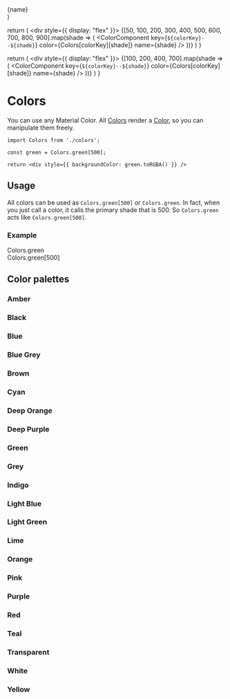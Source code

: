 
  <div style={{
    width: 200,
    height: 100,
    display: 'grid',
    placeItems: 'center',
    backgroundColor: color.toRGBA(),
  }}>
    <span
      style={{ color: color.estimateBrightness() === Brightness.light ? Colors.black.toRGB() : Colors.white.toRGB() }}>{name}</span>
  </div>
)

  return (
    <div style={{ display: "flex" }}>
      {[50, 100, 200, 300, 400, 500, 600, 700, 800, 900].map(shade => (
          <ColorComponent key={`${colorKey}--${shade}`} color={Colors[colorKey][shade]} name={shade} />
      ))}
    </div>
  )
}

  return (
    <div style={{ display: "flex" }}>
      {[100, 200, 400, 700].map(shade => (
          <ColorComponent key={`${colorKey}--${shade}`} color={Colors[colorKey][shade]} name={shade} />
      ))}
    </div>
  )
}

<Meta title="Colors" />

# Colors

You can use any Material Color.
All [Colors](?path=/docs/atoms-colors--page) render a [Color](?path=/docs/atoms-color--page), so you can manipulate them freely.

```tsx
import Colors from './colors';

const green = Colors.green[500];

return <div style={{ backgroundColor: green.toRGBA() }} />
```

<Canvas>
  <div style={{ width: 50, height: 50, backgroundColor: Colors.green[500].toRGBA() }} />
</Canvas>

## Usage

All colors can be used as `Colors.green[500]` or `Colors.green`. In fact, when you just call a color,
it calls the primary shade that is 500. So `Colors.green` acts like `Colors.green[500]`.

### Example

<Canvas>
  <div style={{ height: 50, backgroundColor: Colors.green.toRGBA() }}>Colors.green</div>
  <div style={{ height: 50, backgroundColor: Colors.green[500].toRGBA() }}>Colors.green[500]</div>
</Canvas>

## Color palettes

### Amber
<Canvas>
  <Story name="amber">
    <PaletteComponent colorKey="amber" />
  </Story>
  <Story name="amberAccent">
    <AccentPaletteComponent colorKey="amberAccent" />
  </Story>
</Canvas>

### Black
<Canvas>
  <Story name="black">
    <div style={{ display: 'flex' }}>
      <ColorComponent color={Colors.black} name="black" />
      <ColorComponent color={Colors.black12} name="black12" />
      <ColorComponent color={Colors.black26} name="black26" />
      <ColorComponent color={Colors.black38} name="black38" />
      <ColorComponent color={Colors.black45} name="black45" />
      <ColorComponent color={Colors.black54} name="black54" />
      <ColorComponent color={Colors.black87} name="black87" />
    </div>
  </Story>
</Canvas>

### Blue
<Canvas>
  <Story name="blue">
    <PaletteComponent colorKey="blue" />
  </Story>
  <Story name="blueAccent">
    <AccentPaletteComponent colorKey="blueAccent" />
  </Story>
</Canvas>

### Blue Grey
<Canvas>
  <Story name="blueGrey">
    <PaletteComponent colorKey="blueGrey" />
  </Story>
</Canvas>

### Brown
<Canvas>
  <Story name="brown">
    <PaletteComponent colorKey="brown" />
  </Story>
</Canvas>

### Cyan
<Canvas>
  <Story name="cyan">
    <PaletteComponent colorKey="cyan" />
  </Story>
  <Story name="cyanAccent">
    <AccentPaletteComponent colorKey="cyanAccent" />
  </Story>
</Canvas>

### Deep Orange
<Canvas>
  <Story name="deepOrange">
    <PaletteComponent colorKey="deepOrange" />
  </Story>
  <Story name="deepOrangeAccent">
    <AccentPaletteComponent colorKey="deepOrangeAccent" />
  </Story>
</Canvas>

### Deep Purple
<Canvas>
  <Story name="deepPurple">
    <PaletteComponent colorKey="deepPurple" />
  </Story>
  <Story name="deepPurpleAccent">
    <AccentPaletteComponent colorKey="deepPurpleAccent" />
  </Story>
</Canvas>

### Green
<Canvas>
  <Story name="green">
    <PaletteComponent colorKey="green" />
  </Story>
  <Story name="greenAccent">
    <AccentPaletteComponent colorKey="greenAccent" />
  </Story>
</Canvas>

### Grey
<Canvas>
  <Story name="grey">
    <PaletteComponent colorKey="grey" />
  </Story>
</Canvas>

### Indigo
<Canvas>
  <Story name="indigo">
    <PaletteComponent colorKey="indigo" />
  </Story>
  <Story name="indigoAccent">
    <AccentPaletteComponent colorKey="indigoAccent" />
  </Story>
</Canvas>

### Light Blue
<Canvas>
  <Story name="lightBlue">
    <PaletteComponent colorKey="lightBlue" />
  </Story>
  <Story name="lightBlueAccent">
    <AccentPaletteComponent colorKey="lightBlueAccent" />
  </Story>
</Canvas>

### Light Green
<Canvas>
  <Story name="lightGreen">
    <PaletteComponent colorKey="lightGreen" />
  </Story>
  <Story name="lightGreenAccent">
    <AccentPaletteComponent colorKey="lightGreenAccent" />
  </Story>
</Canvas>

### Lime
<Canvas>
  <Story name="lime">
    <PaletteComponent colorKey="lime" />
  </Story>
  <Story name="limeAccent">
    <AccentPaletteComponent colorKey="limeAccent" />
  </Story>
</Canvas>

### Orange
<Canvas>
  <Story name="orange">
    <PaletteComponent colorKey="orange" />
  </Story>
  <Story name="orangeAccent">
    <AccentPaletteComponent colorKey="orangeAccent" />
  </Story>
</Canvas>

### Pink
<Canvas>
  <Story name="pink">
    <PaletteComponent colorKey="pink" />
  </Story>
  <Story name="pinkAccent">
    <AccentPaletteComponent colorKey="pinkAccent" />
  </Story>
</Canvas>

### Purple
<Canvas>
  <Story name="purple">
    <PaletteComponent colorKey="purple" />
  </Story>
  <Story name="purpleAccent">
    <AccentPaletteComponent colorKey="purpleAccent" />
  </Story>
</Canvas>

### Red
<Canvas>
  <Story name="red">
    <PaletteComponent colorKey="red" />
  </Story>
  <Story name="redAccent">
    <AccentPaletteComponent colorKey="redAccent" />
  </Story>
</Canvas>

### Teal
<Canvas>
  <Story name="teal">
    <PaletteComponent colorKey="teal" />
  </Story>
  <Story name="tealAccent">
    <AccentPaletteComponent colorKey="tealAccent" />
  </Story>
</Canvas>

### Transparent
<Canvas>
  <Story name="transparent">
    <ColorComponent color={Colors.transparent} name="transparent" />
  </Story>
</Canvas>

### White
<Canvas>
  <Story name="white" parameters={{ backgrounds: { default: 'dark' } }}>
    <div style={{ display: 'flex' }}>
      <ColorComponent color={Colors.white} name="white" />
      <ColorComponent color={Colors.white10} name="white10" />
      <ColorComponent color={Colors.white12} name="white12" />
      <ColorComponent color={Colors.white24} name="white24" />
      <ColorComponent color={Colors.white30} name="white30" />
      <ColorComponent color={Colors.white38} name="white38" />
      <ColorComponent color={Colors.white54} name="white54" />
      <ColorComponent color={Colors.white60} name="white60" />
      <ColorComponent color={Colors.white70} name="white70" />
    </div>
  </Story>
</Canvas>

### Yellow
<Canvas>
  <Story name="yellow">
    <PaletteComponent colorKey="yellow" />
  </Story>
  <Story name="yellowAccent">
    <AccentPaletteComponent colorKey="yellowAccent" />
  </Story>
</Canvas>
